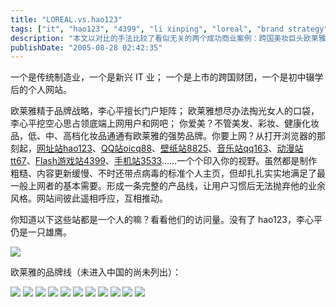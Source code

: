 ```yaml
---
title: "LOREAL.vs.hao123"
tags: ["it", "hao123", "4399", "li xinping", "loreal", "brand strategy", "internet", "web portals", "business models"]
description: "本文以对比的手法比较了看似无关的两个成功商业案例：跨国美妆巨头欧莱雅和中国个人网站矩阵创建者李心平。作者指出，尽管二者分属完全不同的行业（传统制造业vs新兴IT业）、背景迥异（跨国财团vs初中辍学个人），但二者都运用了相似的品牌矩阵战略：欧莱雅通过不同品牌覆盖各类化妆品市场，而李心平则创建了hao123、oicq88、8825等多个简单但实用的网站，形成完整产品线满足底端网民需求。文章展示了李心平旗下多个网站的访问量图表和欧莱雅的多个品牌标志，说明两种不同领域中相似的市场占领策略如何取得成功。"
publishDate: "2005-08-28 02:42:35"
---
```


一个是传统制造业，一个是新兴 IT 业；
一个是上市的跨国财团，一个是初中辍学后的个人网站。

欧莱雅精于品牌战略，李心平擅长门户矩阵；
欧莱雅想尽办法掏光女人的口袋，李心平挖空心思占领底端上网用户和网吧；
你爱美？不管美发、彩妆、健康化妆品，低、中、高档化妆品通通有欧莱雅的强势品牌。你要上网？从打开浏览器的那刻起，[网址站hao123](http://www.hao123.com/)、[QQ站oicq88](http://ww.oicq88.com/)、[壁纸站8825](http://www.8825.com/)、[音乐站qq163](http://www.qq163.com/)、[动漫站tt67](http://www.tt67.com/)、[Flash游戏站4399](http://www.4399.com/)、[手机站3533](http://www.3533.com/)……一个个印入你的视野。虽然都是制作粗糙、内容更新缓慢、不时还带点病毒的标准个人主页，但却扎扎实实地满足了最一般上网者的基本需要。形成一条完整的产品线，让用户习惯后无法抛弃他的业余风格。网站间彼此遥相呼应，互相推动。

你知道以下这些站都是一个人的嘛？看看他们的访问量。没有了 hao123，李心平仍是一只雄鹰。

![](http://traffic.alexa.com/graph?w=480&h=360&r=6m&y=r&u=8825.com/&u=3533.com&u=tt67.com&u=qq163.com&u=4399.com&u=oicq88.com)

欧莱雅的品牌线（未进入中国的尚未列出）：

![](https://farm1.staticflickr.com/27/37670314_3f9a2aaeef_o.gif) ![](https://farm1.staticflickr.com/23/37670309_d7c048654e_o.gif) ![](https://farm1.staticflickr.com/23/37670303_1aa57cc42e_t.jpg) ![](https://farm1.staticflickr.com/25/37670300_e4231e5aa8_o.gif) ![](https://farm1.staticflickr.com/24/37670295_ec07c471ab_o.gif) ![](https://farm1.staticflickr.com/22/37670288_3643dd6b70_o.gif) ![](https://farm1.staticflickr.com/30/37670267_89e66f70d5_o.gif) ![](https://farm1.staticflickr.com/25/37670262_cf71ac778b_o.gif) ![](https://farm1.staticflickr.com/21/37670259_e1538a0658_o.gif) ![](https://farm1.staticflickr.com/29/37670250_13c0014fb8_o.gif) ![](https://farm1.staticflickr.com/25/37670231_ee76f64cfa_o.gif)